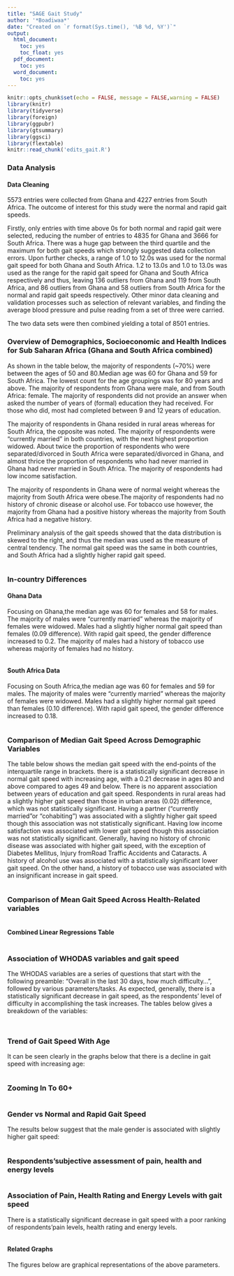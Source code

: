 ```yaml
---
title: "SAGE Gait Study"
author: '*Boadiwaa*'
date: "Created on `r format(Sys.time(), '%B %d, %Y')`"
output:
  html_document:
    toc: yes
    toc_float: yes
  pdf_document:
    toc: yes
  word_document:
    toc: yes
---
```


```r
knitr::opts_chunk$set(echo = FALSE, message = FALSE,warning = FALSE)
library(knitr)
library(tidyverse)
library(foreign)
library(ggpubr)
library(gtsummary)
library(ggsci)
library(flextable)
knitr::read_chunk('edits_gait.R')

```

### Data Analysis

#### Data Cleaning

5573 entries were collected from Ghana and 4227 entries from South Africa. The outcome of interest for this study were the normal and rapid gait speeds. 

Firstly, only entries with time above 0s for both normal and rapid gait were selected, reducing the number of entries to 4835 for Ghana and 3666 for South Africa. There was a huge gap between the third quartile and the maximum for both gait speeds which strongly suggested data collection errors. Upon further checks, a range of 1.0 to 12.0s was used for the normal gait speed for both Ghana and South Africa. 1.2 to 13.0s and 1.0 to 13.0s was used as the range for the rapid gait speed for Ghana and South Africa respectively and thus, leaving 136 outliers from Ghana and 119 from South Africa, and  86 outliers from Ghana and 58 outliers from South Africa for the normal and rapid gait speeds respectively. Other minor data cleaning and validation processes such as selection of relevant variables, and finding the average blood pressure and pulse reading from a set of three were carried.

The two data sets were then combined yielding a total of 8501 entries.


### Overview of Demographics, Socioeconomic and Health Indices for Sub Saharan Africa (Ghana and South Africa combined)

As shown in the table below, the majority of respondents (~70%) were between the ages of 50 and 80.Median age was 60 for Ghana and 59 for South Africa. The lowest count for the age groupings was for 80 years and above. The majority of respondents from Ghana were male, and from South Africa: female. The majority of respondents did not provide an answer when asked the number of years of (formal) education they had received. For those who did, most had completed between 9 and 12 years of education.

The majority of respondents in Ghana resided in rural areas whereas for South Africa, the opposite was noted. The majority of respondents were "currently married" in both countries, with the next highest proportion widowed. About twice the proportion of respondents who were separated/divorced in South Africa were separated/divorced in Ghana, and almost thrice the proportion of respondents who had never married in Ghana had never married in South Africa. The majority of respondents had low income satisfaction.

The majority of respondents in Ghana were of normal weight whereas the majority from South Africa were obese.The majority of respondents had no history of chronic disease or alcohol use. For tobacco use however, the majority from Ghana had a positive history whereas the majority from South Africa had a negative history.

Preliminary analysis of the gait speeds showed that the data distribution is skewed to the right, and thus the median was used as the measure of central tendency. The normal gait speed was the same in both countries, and South Africa had a slightly higher rapid gait speed.



```r

```

### In-country Differences

#### Ghana Data

Focusing on Ghana,the median age was 60 for females and 58 for males. The majority of males were "currently married" whereas the majority of females were widowed. Males had a slightly higher normal gait speed than females (0.09 difference). With rapid gait speed, the gender difference increased to 0.2. The majority of males had a history of tobacco use whereas majority of females had no history.


```r

```

#### South Africa Data

Focusing on South Africa,the median age was 60 for females and 59 for males. The majority of males were "currently married" whereas the majority of females were widowed. Males had a slightly higher normal gait speed than females (0.10 difference). With rapid gait speed, the gender difference increased to 0.18.

```r

```

### Comparison of Median Gait Speed Across Demographic Variables

The table below shows the median gait speed with the end-points of the interquartile range in brackets. there is a statistically significant decrease in normal gait speed with increasing age, with a 0.21 decrease in ages 80 and above compared to ages 49 and below. There is no apparent association between years of education and gait speed. Respondents in rural areas had a slightly higher gait speed than those in urban areas (0.02) difference, which was not statistically significant. Having a partner ("currently married"or "cohabiting") was associated with a slightly higher gait speed though this association was not statistically significant. Having low income satisfaction was associated with lower gait speed though this association was not statistically significant. Generally, having no history of chronic disease was associated with higher gait speed, with the exception of Diabetes Mellitus, Injury fromRoad Traffic Accidents and Cataracts. A history of alcohol use was associated with a statistically significant lower gait speed. On the other hand, a history of tobacco use was associated with an insignificant increase in gait speed.

```r

```


### Comparison of Mean Gait Speed Across Health-Related variables
```r

```

#### Combined Linear Regressions Table
```r

```

### Association of WHODAS variables and gait speed
The WHODAS variables are a series of questions that start with the following preamble:
"Overall in the last 30 days, how much difficulty…", followed by various parameters/tasks. As expected, generally, there is a statistically significant decrease in gait speed, as the respondents' level of difficulty in accomplishing the task increases. The tables below gives a breakdown of the variables:

```r

```

```r

```



### Trend of Gait Speed With Age
It can be seen clearly in the graphs below that there is a decline in gait speed with increasing age:
```r

```

### Zooming In To 60+
```r

```


### Gender vs Normal and Rapid Gait Speed
The results below suggest that the male gender is associated with slightly higher gait speed:
```r

```

### Respondents'subjective assessment of pain, health and energy levels
```r

```

### Association of Pain, Health Rating and Energy Levels with gait speed

There is a statistically significant decrease in gait speed with a poor ranking of respondents'pain levels, health rating and energy levels.

```r

```

#### Related Graphs
The figures below are graphical representations of the above parameters.
```r

```

```r

```


```r

```


```r

```

```r

```